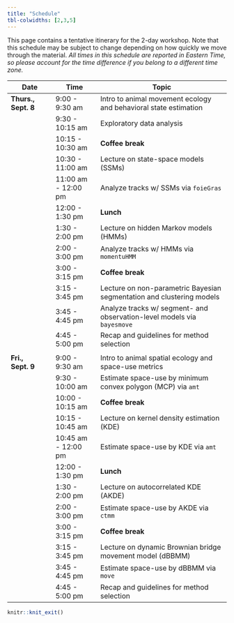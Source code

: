 ```yaml
---
title: "Schedule"
tbl-colwidths: [2,3,5]
---
```


This page contains a tentative itinerary for the 2-day workshop. Note that this schedule may be subject to change depending on how quickly we move through the material. *All times in this schedule are reported in Eastern Time, so please account for the time difference if you belong to a different time zone.*

| Date                | Time                | Topic                                                                   |
|---------------|---------------|-------------------------------------------|
| **Thurs., Sept. 8** | 9:00 - 9:30 am      | Intro to animal movement ecology and behavioral state estimation        |
|                     | 9:30 - 10:15 am     | Exploratory data analysis                                               |
|                     | 10:15 - 10:30 am    | **Coffee break**                                                        |
|                     | 10:30 - 11:00 am    | Lecture on state-space models (SSMs)                                    |
|                     | 11:00 am - 12:00 pm | Analyze tracks w/ SSMs via `foieGras`                                   |
|                     | 12:00 - 1:30 pm     | **Lunch**                                                               |
|                     | 1:30 - 2:00 pm      | Lecture on hidden Markov models (HMMs)                                  |
|                     | 2:00 - 3:00 pm      | Analyze tracks w/ HMMs via `momentuHMM`                                 |
|                     | 3:00 - 3:15 pm      | **Coffee break**                                                        |
|                     | 3:15 - 3:45 pm      | Lecture on non-parametric Bayesian segmentation and clustering models   |
|                     | 3:45 - 4:45 pm      | Analyze tracks w/ segment- and observation-level models via `bayesmove` |
|                     | 4:45 - 5:00 pm      | Recap and guidelines for method selection                               |
|                     |                     |                                                                         |
| **Fri., Sept. 9**   | 9:00 - 9:30 am      | Intro to animal spatial ecology and space-use metrics                   |
|                     | 9:30 - 10:00 am     | Estimate space-use by minimum convex polygon (MCP) via `amt`            |
|                     | 10:00 - 10:15 am    | **Coffee break**                                                        |
|                     | 10:15 - 10:45 am    | Lecture on kernel density estimation (KDE)                              |
|                     | 10:45 am - 12:00 pm | Estimate space-use by KDE via `amt`                                     |
|                     | 12:00 - 1:30 pm     | **Lunch**                                                               |
|                     | 1:30 - 2:00 pm      | Lecture on autocorrelated KDE (AKDE)                                    |
|                     | 2:00 - 3:00 pm      | Estimate space-use by AKDE via `ctmm`                                   |
|                     | 3:00 - 3:15 pm      | **Coffee break**                                                        |
|                     | 3:15 - 3:45 pm      | Lecture on dynamic Brownian bridge movement model (dBBMM)               |
|                     | 3:45 - 4:45 pm      | Estimate space-use by dBBMM via `move`                                  |
|                     | 4:45 - 5:00 pm      | Recap and guidelines for method selection                               |

```r
knitr::knit_exit()
```
